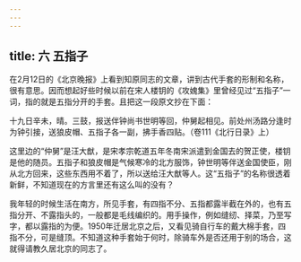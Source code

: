 ```yaml
---
---
---
```

title: 六 五指子
---






在2月12日的《北京晚报》上看到知原同志的文章，讲到古代手套的形制和名称，很有意思。因而想起好些时候以前在宋人楼钥的《攻媿集》里曾经见过“五指子”一词，指的就是五指分开的手套。且把这一段原文抄在下面：

十九日辛未，晴。三鼓，报送伴钟尚书世明等回，仲舅起相见。前处州汤路分逢时为钟引接，送狼皮帽、五指子各一副，拂手香四贴。（卷111《北行日录》上）

这里边的“仲舅”是汪大猷，是宋孝宗乾道五年冬南宋派遣到金国去的贺正使，楼钥是他的随员。五指子和狼皮帽是气候寒冷的北方服饰，钟世明等伴送金国使臣，刚从北方回来，这些东西用不着了，所以送给汪大猷等人。这“五指子”的名称很透着新鲜，不知道现在的方言里还有这么叫的没有？

我年轻的时候生活在南方，所见手套，有四指不分、五指都露半截在外的，也有五指分开、不露指头的，一般都是毛线编织的。用手操作，例如缝纫、择菜，乃至写字，都以露指的为便。1950年迁居北京之后，又看见骑自行车的戴大棉手套，四指不分，可是缝顶。不知道这种手套始于何时，除骑车外是否还用于别的场合，这就得请教久居北京的同志了。